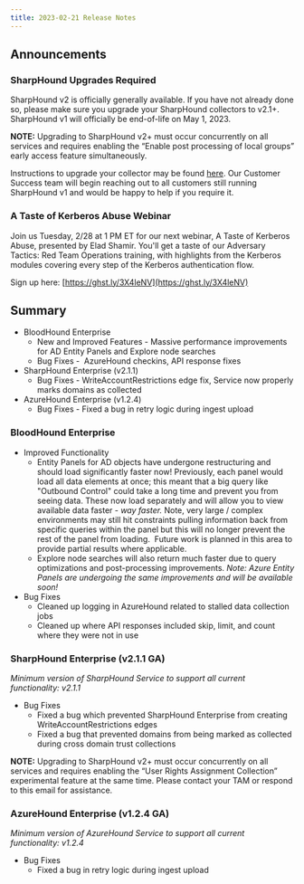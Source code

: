 ```yaml
---
title: 2023-02-21 Release Notes
---
```


## Announcements

### SharpHound Upgrades Required

SharpHound v2 is officially generally available. If you have not already done so, please make sure you upgrade your SharpHound collectors to v2.1+. SharpHound v1 will officially be end-of-life on May 1, 2023.

**NOTE:** Upgrading to SharpHound v2+ must occur concurrently on all services and requires enabling the “Enable post processing of local groups” early access feature simultaneously.

Instructions to upgrade your collector may be found [here](/collect-data/sharphound/install/install-and-upgrade). Our Customer Success team will begin reaching out to all customers still running SharpHound v1 and would be happy to help if you require it.

### A Taste of Kerberos Abuse Webinar

Join us Tuesday, 2/28 at 1 PM ET for our next webinar, A Taste of Kerberos Abuse, presented by Elad Shamir. You'll get a taste of our Adversary Tactics: Red Team Operations training, with highlights from the Kerberos modules covering every step of the Kerberos authentication flow.

Sign up here: [https://ghst.ly/3X4leNV](https://ghst.ly/3X4leNV)

## Summary

* BloodHound Enterprise
  * New and Improved Features - Massive performance improvements for AD Entity Panels and Explore node searches
  * Bug Fixes -  AzureHound checkins, API response fixes
* SharpHound Enterprise (v2.1.1)
  * Bug Fixes - WriteAccountRestrictions edge fix, Service now properly marks domains as collected
* AzureHound Enterprise (v1.2.4)
  * Bug Fixes - Fixed a bug in retry logic during ingest upload

### BloodHound Enterprise

* Improved Functionality
  * Entity Panels for AD objects have undergone restructuring and should load significantly faster now! Previously, each panel would load all data elements at once; this meant that a big query like "Outbound Control" could take a long time and prevent you from seeing data. These now load separately and will allow you to view available data faster - *way faster.* Note, very large / complex environments may still hit constraints pulling information back from specific queries within the panel but this will no longer prevent the rest of the panel from loading.  Future work is planned in this area to provide partial results where applicable.
  * Explore node searches will also return much faster due to query optimizations and post-processing improvements.
    *Note: Azure Entity Panels are undergoing the same improvements and will be available soon!*
* Bug Fixes
  * Cleaned up logging in AzureHound related to stalled data collection jobs
  * Cleaned up where API responses included skip, limit, and count where they were not in use

### SharpHound Enterprise (v2.1.1 GA)

*Minimum version of SharpHound Service to support all current functionality: v2.1.1*

* Bug Fixes
  * Fixed a bug which prevented SharpHound Enterprise from creating WriteAccountRestrictions edges
  * Fixed a bug that prevented domains from being marked as collected during cross domain trust collections

**NOTE:** Upgrading to SharpHound v2+ must occur concurrently on all services and requires enabling the “User Rights Assignment Collection” experimental feature at the same time. Please contact your TAM or respond to this email for assistance.

### AzureHound Enterprise (v1.2.4 GA)

*Minimum version of AzureHound Service to support all current functionality: v1.2.4*

* Bug Fixes
  * Fixed a bug in retry logic during ingest upload
